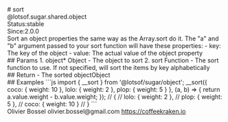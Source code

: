 <div class="docmap-mdx">
# sort
<div class="_namespace">@lotsof.sugar.shared.object</div>
<div class="_metas">
<div class="_status"><span class="_status-label">Status:</span><span class="_status-value -stable">stable</span></div>
<div class="_since"><span class="_since-label">Since:</span><span class="_since-value">2.0.0</span></div>
</div>
<div class="_description">
Sort an object properties the same way as the Array.sort do it.
The "a" and "b" argument passed to your sort function will have these properties:
- key: The key of the object
- value: The actual value of the object property
</div>
<div class="_params">
## Params
1. <span class="_name">object<span class="_required">*</span></span><span class="_default"></span> <span class="_type">Object</span>
   - The object to sort
2. <span class="_name">sort</span><span class="_default"></span> <span class="_type">Function</span>
   - The sort function to use. If not specified, will sort the items by key alphabetically
</div>
<div class="_return">
## Return
- <span class="_description">The sorted object</span><span class="_default"></span><span class="_type">Object</span>
</div>
<div class="_examples">
## Examples
```js
import { __sort } from '@lotsof/sugar/object';
__sort({
   coco: { weight: 10 },
   lolo: { weight: 2 },
   plop: { weight: 5 }
}, (a, b) => {
  return a.value.weight - b.value.weight;
});
// {
//   lolo: { weight: 2 },
//   plop: { weight: 5 },
//   coco: { weight: 10 }
// }
```
</div>
<div class="_author">
<span class="_name">Olivier Bossel</span>
<span class="_email">olivier.bossel@gmail.com</span>
<a href="https://coffeekraken.io" target="_blank" class="_url">https://coffeekraken.io</a>
</div>
</div>